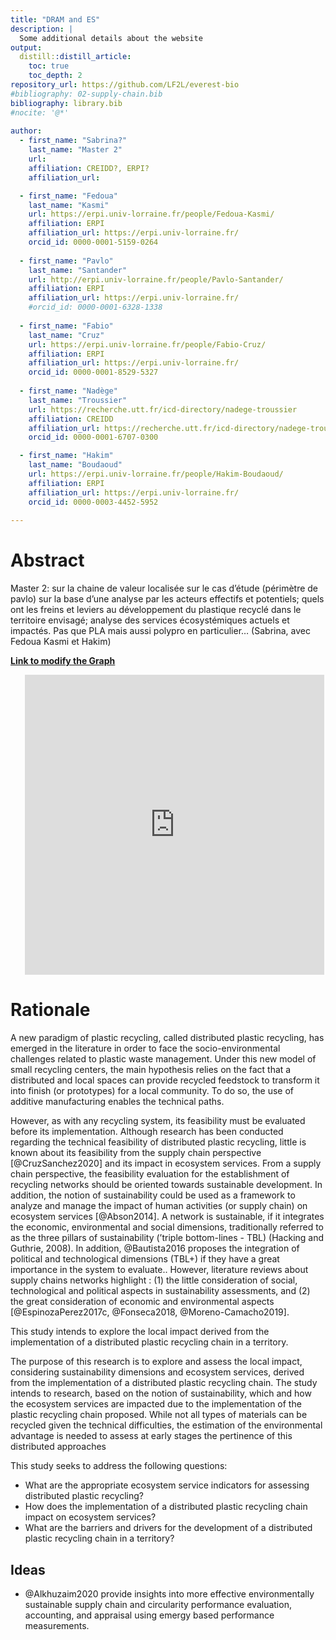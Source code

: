 ```yaml
---
title: "DRAM and ES"
description: |
  Some additional details about the website
output:
  distill::distill_article:
    toc: true
    toc_depth: 2
repository_url: https://github.com/LF2L/everest-bio
#bibliography: 02-supply-chain.bib
bibliography: library.bib
#nocite: '@*'
  
author:
  - first_name: "Sabrina?"
    last_name: "Master 2"
    url: 
    affiliation: CREIDD?, ERPI?
    affiliation_url: 

  - first_name: "Fedoua"
    last_name: "Kasmi"
    url: https://erpi.univ-lorraine.fr/people/Fedoua-Kasmi/
    affiliation: ERPI
    affiliation_url: https://erpi.univ-lorraine.fr/
    orcid_id: 0000-0001-5159-0264
        
  - first_name: "Pavlo"
    last_name: "Santander"
    url: http://erpi.univ-lorraine.fr/people/Pavlo-Santander/
    affiliation: ERPI
    affiliation_url: https://erpi.univ-lorraine.fr/
    #orcid_id: 0000-0001-6328-1338
    
  - first_name: "Fabio"
    last_name: "Cruz"
    url: https://erpi.univ-lorraine.fr/people/Fabio-Cruz/
    affiliation: ERPI
    affiliation_url: https://erpi.univ-lorraine.fr/
    orcid_id: 0000-0001-8529-5327    
    
  - first_name: "Nadège"
    last_name: "Troussier"
    url: https://recherche.utt.fr/icd-directory/nadege-troussier
    affiliation: CREIDD
    affiliation_url: https://recherche.utt.fr/icd-directory/nadege-troussier
    orcid_id: 0000-0001-6707-0300

  - first_name: "Hakim"
    last_name: "Boudaoud"
    url: https://erpi.univ-lorraine.fr/people/Hakim-Boudaoud/
    affiliation: ERPI
    affiliation_url: https://erpi.univ-lorraine.fr/
    orcid_id: 0000-0003-4452-5952
   
---
```



# Abstract

Master 2: sur la chaine de valeur localisée sur le cas d’étude (périmètre de pavlo) sur la base d’une analyse par les acteurs effectifs et potentiels; quels ont les freins et leviers au développement du plastique recyclé dans le territoire envisagé; analyse des services écosystémiques actuels et impactés. Pas que PLA mais aussi polypro en particulier… (Sabrina, avec Fedoua Kasmi et Hakim) 



[**Link to modify the Graph**](https://lucid.app/lucidchart/invitations/accept/f6847ab0-3fd4-4749-a581-669058760d2d)

:::l-page
<div style="width: 100%; height: 480px; margin: 10px; position: relative; text-align: center;"><iframe allowfullscreen frameborder="0" style="width:95%; height:480px" src="https://lucid.app/documents/embeddedchart/945c1be7-a621-4c3e-9267-f77f2fb2855a" id="Nb17wGQ7otTB"></iframe></div>
:::

# Rationale

A new paradigm of plastic recycling, called distributed plastic recycling, has emerged in the literature in order to face the socio-environmental challenges related to plastic waste management. Under this new model of small recycling centers, the main hypothesis relies on the fact that a distributed and local spaces can provide recycled feedstock to transform it into finish (or prototypes) for a local community. To do so, the use of additive manufacturing enables the technical paths. 

  However, as with any recycling system, its feasibility must be evaluated before its implementation. Although research has been conducted regarding the technical feasibility of distributed plastic recycling, little is known about its feasibility from the supply chain perspective [@CruzSanchez2020] and its impact in ecosystem services. 
From a supply chain perspective, the feasibility evaluation for the establishment of recycling networks should be oriented towards sustainable development. 
In addition, the notion of sustainability could be used as a framework to analyze and manage the impact of human activities (or supply chain) on ecosystem services [@Abson2014].
A network is sustainable, if it integrates the economic, environmental and social dimensions, traditionally referred to as the three pillars of sustainability (’triple bottom-lines - TBL) (Hacking and Guthrie, 2008). 
In addition, @Bautista2016 proposes the integration of political and technological dimensions (TBL+) if they have a great importance in the system to evaluate.. However, literature reviews about supply chains networks highlight : 
(1) the little consideration of social, technological and political aspects in sustainability assessments, and 
(2) the great consideration of economic and environmental aspects 
[@EspinozaPerez2017c, @Fonseca2018, @Moreno-Camacho2019]. 


This study intends to explore the local impact derived from the implementation of a distributed plastic recycling chain in a territory.  

The purpose of this research is to explore and assess the local impact, considering sustainability dimensions and ecosystem services, derived from the implementation of a distributed plastic recycling chain. 
The study intends to research, based on the notion of sustainability, which and how the ecosystem services are impacted due to the implementation of the plastic recycling chain proposed. 
While not all types of materials can be recycled given the technical difficulties, the estimation of the environmental advantage is needed to assess at early stages the pertinence of this distributed approaches  

This study seeks to address the following questions: 

- What are the appropriate ecosystem service indicators for assessing distributed plastic recycling? 
- How does the implementation of a distributed plastic recycling chain impact on ecosystem services? 
- What are the barriers and drivers for the development of a distributed plastic recycling chain in a territory? 
 

 
## Ideas

- @Alkhuzaim2020 provide insights into more effective environmentally sustainable supply chain and circularity performance evaluation, accounting, and appraisal using emergy based performance measurements. 
 


